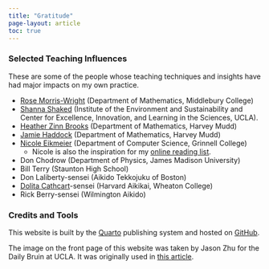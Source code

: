 ```yaml
---
title: "Gratitude"
page-layout: article
toc: true
---
```


### Selected Teaching Influences

These are some of the people whose teaching techniques and insights have had major impacts on my own practice. 

- [Rose Morris-Wright](https://www.rosemorriswright.com) (Department of Mathematics, Middlebury College)
- [Shanna Shaked](https://www.ioes.ucla.edu/person/shanna-shaked/) (Institute of the Environment and Sustainability and Center for Excellence, Innovation, and Learning in the Sciences, UCLA). 
- [Heather Zinn Brooks](https://math.hmc.edu/hzinnbrooks/) (Department of Mathematics, Harvey Mudd)
- [Jamie Haddock](https://jamiehaddock.com) (Department of Mathematics, Harvey Mudd)
- [Nicole Eikmeier](https://eikmeier.sites.grinnell.edu) (Department of Computer Science, Grinnell College)
    - Nicole is also the inspiration for my [online reading list](reading.qmd). 
- Don Chodrow (Department of Physics, James Madison University)
- Bill Terry (Staunton High School)
- Don Laliberty-sensei (Aikido Tekkojuku of Boston)
- [Dolita Cathcart](https://wheatoncollege.edu/academics/faculty-directory/dolita-cathcart/)-sensei (Harvard Aikikai, Wheaton College)
- Rick Berry-sensei (Wilmington Aikido)

### Credits and Tools

This website is built by the [Quarto](https://quarto.org) publishing system and hosted on [GitHub](https://github.com). 

The image on the front page of this website was taken by Jason Zhu for the Daily Bruin at UCLA. It was originally used in [this article](https://dailybruin.com/2022/06/05/gallery-ucla-professors-offer-parting-words-advice-to-graduating-students). 
